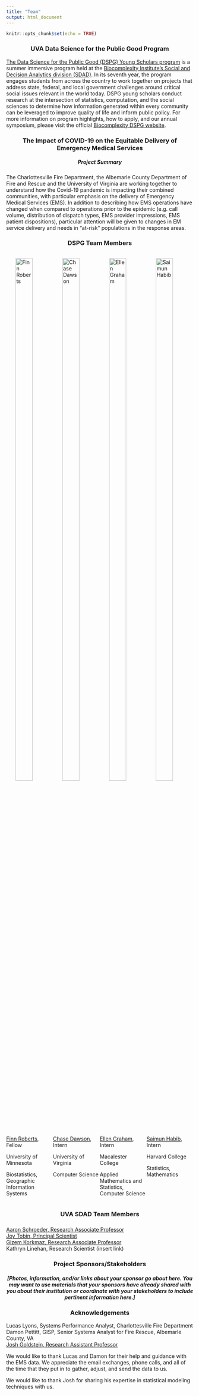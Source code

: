 ```yaml
---
title: "Team"
output: html_document
---
```


```r
knitr::opts_chunk$set(echo = TRUE)
```

<style>
    {
        box-sizing: border-box;
    }

    .column {
    float: left;
    width: 25%;
    }

    .row:after {
    content: "";
    display: table;
    clear: both;
    }
</style>

### UVA Data Science for the Public Good Program {style=text-align:center}

[The Data Science for the Public Good (DSPG) Young Scholars program](https://biocomplexity.virginia.edu/social-decision-analytics/dspg-program) is a summer immersive program held at the [Biocomplexity Institute’s Social and Decision Analytics division (SDAD)](https://biocomplexity.virginia.edu/social-decision-analytics). In its seventh year, the program engages students from across the country to work together on projects that address state, federal, and local government challenges around critical social issues relevant in the world today. DSPG young scholars conduct research at the intersection of statistics, computation, and the social sciences to determine how information generated within every community can be leveraged to improve quality of life and inform public policy. For more information on program highlights, how to apply, and our annual symposium, please visit the official [Biocomplexity DSPG website]((https://biocomplexity.virginia.edu/social-decision-analytics/dspg-program)).

### The Impact of COVID-19 on the Equitable Delivery of Emergency Medical Services {style=text-align:center}

##### Project Summary {style=text-align:center}

The Charlottesville Fire Department, the Albemarle County Department of Fire and Rescue and the University of Virginia are working together to understand how the Covid-19 pandemic is impacting their combined communities, with particular emphasis on the delivery of Emergency Medical Services (EMS). In addition to describing how EMS operations have changed when compared to operations prior to the epidemic (e.g. call volume, distribution of dispatch types, EMS provider impressions, EMS patient dispositions), particular attention will be given to changes in EM service delivery and needs in "at-risk" populations in the response areas. 


### DSPG Team Members {style=text-align:center}

<div class="row">
<div class="column">
![Finn Roberts](/findings/head_shots/UVA.fellow.Finn_Roberts.jpg "Finn Roberts"){style="width:60%; display: block; margin-left: auto; margin-right: auto;"}  
[Finn Roberts](https://github.com/robe2037), Fellow

University of Minnesota  

Biostatistics, Geographic Information Systems
</div>
<div class="column">
![Chase Dawson](/findings/head_shots/UVA.intern.Chase.Dawson.jpg "Chase Dawson"){style="width:60%; display: block; margin-left: auto; margin-right: auto;"}  
[Chase Dawson](https://github.com/chasedawson), Intern

University of Virginia   

Computer Science
</div>
<div class="column">
![Ellen Graham](/findings/head_shots/UVA.intern.Ellen_Graham.jpg "Ellen Graham"){style="width:60%; display: block; margin-left: auto; margin-right: auto;"}    
[Ellen Graham](https://github.com/grahamammal), Intern

Macalester College  

Applied Mathematics and Statistics, Computer Science 
</div>
<div class="column">
![Saimun Habib](/findings/head_shots/UVA.intern.Saimun.Habib.jpg "Saimun Habib"){style="width:60%; display: block; margin-left: auto; margin-right: auto;"}    
[Saimun Habib](https://github.com/saibib), Intern  

Harvard College  

Statistics, Mathematics
</div>
</div>


### UVA SDAD Team Members {style=text-align:center}

#####  {style=text-align:center} 

[Aaron Schroeder, Research Associate Professor](https://biocomplexity.virginia.edu/aaron-schroeder)  
[Joy Tobin, Principal Scientist](https://biocomplexity.virginia.edu/joy-tobin)  
[Gizem Korkmaz, Research Associate Professor](https://biocomplexity.virginia.edu/gizem-korkmaz)   
Kathryn Linehan, Research Scientist (insert link)  


### Project Sponsors/Stakeholders {style=text-align:center}

##### [Photos, information, and/or links about your sponsor go about here. You may want to use materials that your sponsors have already shared with you about their institution or coordinate with your stakeholders to include pertinent information here.] {style=text-align:center}

### Acknowledgements {style=text-align:center}

Lucas Lyons, Systems Performance Analyst, Charlottesville Fire Department  
Damon Pettitt, GISP, Senior Systems Analyst for Fire Rescue, Albemarle County, VA  
[Josh Goldstein, Research Assistant Professor](https://biocomplexity.virginia.edu/joshua-goldstein)   

We would like to thank Lucas and Damon for their help and guidance with the EMS data. We appreciate the email exchanges, phone calls, and all of the time that they put in to gather, adjust, and send the data to us.   

We would like to thank Josh for sharing his expertise in statistical modeling techniques with us.